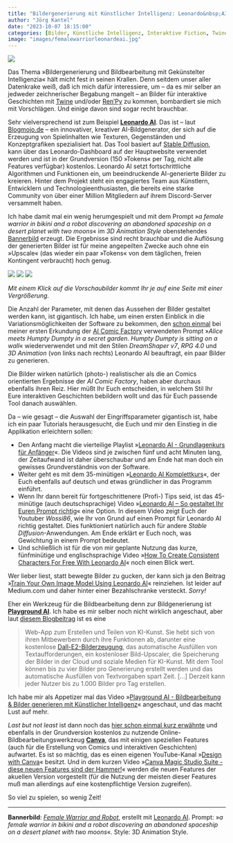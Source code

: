 ```yaml
---
title: "Bildergenerierung mit Künstlicher Intelligenz: Leonardo&nbsp;AI, Playground&nbsp;AI und Canva"
author: "Jörg Kantel"
date: "2023-10-07 18:15:00"
categories: [Bilder, Künstliche Intelligenz, Interaktive Fiction, Twine, RenPy]
image: "images/femalewarriorleonardeai.jpg"
---
```


[![](images/femalewarriorleonardeai-b.jpg)](https://www.flickr.com/photos/schockwellenreiter/53240992925/)

Das Thema »Bildergenerierung und Bildbearbeitung mit Gekünstelter Intelligenzia« hält micht fest in seinen Krallen. Denn seitdem unser aller Datenkrake weiß, daß ich mich dafür interessiere, um -- da es mir selber an jedweder zeichnerischer Begabung mangelt -- an Bilder für interaktive Geschichten mit [Twine](http://cognitiones.kantel-chaos-team.de/multimedia/spieleprogrammierung/twine2.html) und/oder [Ren'Py](http://cognitiones.kantel-chaos-team.de/multimedia/spieleprogrammierung/renpy.html) zu kommen, bombardiert sie mich mit Vorschlägen. Und einige davon sind sogar recht brauchbar.

Sehr vielversprechend ist zum Beispiel **[Leonardo AI](https://app.leonardo.ai/)**. Das ist -- laut [Blogmojo.de](https://www.blogmojo.de/tool/leonardo-ai/) -- ein innovativer, kreativer AI-Bildgenerator, der sich auf die Erzeugung von Spielinhalten wie Texturen, Gegenständen und Konzeptgrafiken spezialisiert hat. Das Tool basiert auf [Stable Diffusion](https://de.wikipedia.org/wiki/Stable_Diffusion), kann über das Leonardo-Dashboard auf der Hauptwebsite verwendet werden und ist in der Grundversion (150 »Tokens« per Tag, nicht alle Features verfügbar) kostenlos. Leonardo AI setzt fortschrittliche Algorithmen und Funktionen ein, um beeindruckende AI-generierte Bilder zu kreieren. Hinter dem Projekt steht ein engagiertes Team aus Künstlern, Entwicklern und Technologieenthusiasten, die bereits eine starke Community von über einer Million Mitgliedern auf ihrem Discord-Server versammelt haben.

Ich habe damit mal ein wenig herumgespielt und mit dem Prompt »*a female warrior in bikini and a robot discovering an abandoned spaceship on a desert planet with two moons*« im *3D Animation Style* obenstehendes [Bannerbild](https://www.flickr.com/photos/schockwellenreiter/53240992925/) erzeugt. Die Ergebnisse sind recht brauchbar und die Auflösung der generierten Bilder ist für meine angepeilten Zwecke auch ohne ein »Upscale« (das wieder ein paar »Tokens« von dem täglichen, freien Kontingent verbraucht) hoch genug.

[![](images/humptydumpty3.jpg)](https://www.flickr.com/photos/schockwellenreiter/53238930811/)&nbsp;[![](images/humptydumpty4.jpg)](https://www.flickr.com/photos/schockwellenreiter/53240580951/)&nbsp;[![](images/humptydumpty5.jpg)](https://www.flickr.com/photos/schockwellenreiter/53240874263/)

*Mit einem Klick auf die Vorschaubilder kommt Ihr je auf eine Seite mit einer Vergrößerung.*

Die Anzahl der Parameter, mit denen das Aussehen der Bilder gestaltet werden kann, ist gigantisch. Ich habe, um einen ersten Einblick in die Variationsmöglichkeiten der Software zu bekommen, den [schon einmal](https://kantel.github.io/posts/2023100103_ai_comic_factory/) bei meiner ersten Erkundung der [AI Comic Factory](http://cognitiones.kantel-chaos-team.de/multimedia/computergraphik/comicfactory.html) verwendeten Prompt »*Alice meets Humpty Dumpty in a secret garden. Humpty Dumpty is sitting on a wall*« wiederverwendet und mit den Stilen *DreamShaper v7*, *RPG 4.0* und *3D Animation* (von links nach rechts) Leonardo AI beauftragt, ein paar Bilder zu generieren.

Die Bilder wirken natürlich (photo-) realistischer als die an Comics orientierten Ergebnisse der *AI Comic Factory*, haben aber durchaus ebenfalls ihren Reiz. Hier müßt Ihr Euch entscheiden, in welchem Stil Ihr Eure interaktiven Geschichten bebildern wollt und das für Euch passende Tool danach auswählen.

Da -- wie gesagt -- die Auswahl der Eingriffsparameter gigantisch ist, habe ich ein paar Tutorials herausgesucht, die Euch und mir den Einstieg in die Applikation erleichtern sollen:

- Den Anfang macht die vierteilige Playlist »[Leonardo AI - Grundlagenkurs für Anfänger](https://www.youtube.com/playlist?list=PL4Yzfb-pifml-3j3ZOeSfeEHSmY6NcJVU)«. Die Videos sind je zwischen fünf und acht Minuten lang, der Zeitaufwand ist daher überschaubar und am Ende hat man doch ein gewisses Grundverständnis von der Software.
- Weiter geht es mit dem 35-minütigen »[Leonardo AI Komplettkurs](https://www.youtube.com/watch?v=HnNNxHrx4fI)«, der Euch ebenfalls auf deutsch und etwas gründlicher in das Programm einführt.
- Wenn Ihr dann bereit für fortgeschrittenere (Profi-) Tips seid, ist das 45-minütige (auch deutschsprachige) Video »[Leonardo AI -- So gestaltet Ihr Euren Prompt richtig](https://www.youtube.com/watch?v=_H1fObrGU-c)« eine Option. In diesem Video zeigt Euch der Youtuber *Wossi86*, wie Ihr von Grund auf einen Prompt für Leonardo AI richtig gestaltet. Dies funktioniert natürlich auch für andere *Stable Diffusion*-Anwendungen. Am Ende erklärt er Euch noch, was Gewichtung in einem Prompt bedeutet.
- Und schließlich ist für die von mir geplante Nutzung das kurze, fünfminütige und englischsprachige Video »[How To Create Consistent Characters For Free With Leonardo&nbsp;AI](https://www.youtube.com/watch?v=2MIf3M5-pj8)« noch einen Blick wert.

Wer lieber liest, statt bewegte Bilder zu gucken, der kann sich ja den Beitrag »[Train Your Own Image Model Using Leonardo AI](https://medium.com/the-generator/train-your-own-image-model-using-leonardo-ai-7a7e92d1a387)« reinziehen. Ist leider auf Medium.com und daher hinter einer Bezahlschranke versteckt. *Sorry!*

Eher ein Werkzeug für die Bildbearbeitung denn zur Bildgenerierung ist **[Playground AI](https://playgroundai.com/)**. Ich habe es mir selber noch nicht wirklich angeschaut, aber laut [diesem Blogbeitrag](https://jens.marketing/tool/playground-ai/) ist es eine 

>Web-App zum Erstellen und Teilen von KI-Kunst. Sie hebt sich von ihren Mitbewerbern durch ihre Funktionen ab, darunter eine kostenlose [Dall-E2-Bilderzeugung](http://cognitiones.kantel-chaos-team.de/technikgeschichte/rechnerundnetze/dalle.html), das automatische Ausfüllen von Textaufforderungen, ein kostenloser Bild-Upscaler, die Speicherung der Bilder in der Cloud und soziale Medien für KI-Kunst. Mit dem Tool können bis zu vier Bilder pro Generierung erstellt werden und das automatische Ausfüllen von Textvorgaben spart Zeit. […] Derzeit kann jeder Nutzer bis zu 1.000 Bilder pro Tag erstellen.

Ich habe mir als Appetizer mal das Video »[Playground AI - Bildbearbeitung & Bilder generieren mit Künstlicher Intelligenz](https://www.youtube.com/watch?v=UqBkqSUUcoQ)« angeschaut, und das macht Lust auf mehr.

*Last but not least* ist dann noch das [hier schon einmal kurz erwähnte](https://kantel.github.io/posts/2023100402_comicfactory_test/) und ebenfalls in der Grundversion kostenlos zu nutzende Online-Bildbearbeitungswerkzeug **[Canva](https://www.youtube.com/watch?v=tEtIJGmEUrI)**, das mit einigen speziellen Features (auch für die Erstellung von Comics und interaktiven Geschichten) aufwartet. Es ist so mächtig, das es einen eigenen YouTube-Kanal »[Design with Canva](https://www.youtube.com/@TeamRonDi/playlists)« besitzt. Und in dem kurzen Video »[Canva Magic Studio Suite - diese neuen Features sind der Hammer!](https://www.youtube.com/watch?v=tL9CHe4ym34)« werden die neuen Features der akuellen Version vorgestellt (für die Nutzung der meisten dieser Features muß man allerdings auf eine kostenpflichtige Version zugreifen).

So viel zu spielen, so wenig Zeit!

---

**Bannerbild**: *[Female Warrior and Robot](https://www.flickr.com/photos/schockwellenreiter/53240992925/)*, erstellt mit [Leonardo AI](http://cognitiones.kantel-chaos-team.de/technikgeschichte/rechnerundnetze/leonardoai.html). Prompt: »*a female warrior in bikini and a robot discovering an abandoned spaceship on a desert planet with two moons*«. Style: 3D Animation Style.